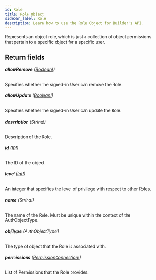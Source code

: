 ```yaml
---
id: Role
title: Role Object
sidebar_label: Role
description: Learn how to use the Role Object for Builder's API.
---
```


Represents an object role, which is just a collection of object permissions
that pertain to a specific object for a specific user.

## Return fields

###### <b>allowRemove</b> ([Boolean!](/docs/composer/builder/api/schema/scalar/Boolean.mdx))

Specifies whether the signed-in User can remove the Role.

###### <b>allowUpdate</b> ([Boolean!](/docs/composer/builder/api/schema/scalar/Boolean.mdx))

Specifies whether the signed-in User can update the Role.

###### <b>description</b> ([String!](/docs/composer/builder/api/schema/scalar/String.mdx))

Description of the Role.

###### <b>id</b> ([ID!](/docs/composer/builder/api/schema/scalar/ID.mdx))

The ID of the object

###### <b>level</b> ([Int!](/docs/composer/builder/api/schema/scalar/Int.mdx))

An integer that specifies the level of privilege with respect to other Roles.

###### <b>name</b> ([String!](/docs/composer/builder/api/schema/scalar/String.mdx))

The name of the Role. Must be unique within the context of the AuthObjectType.

###### <b>objType</b> ([AuthObjectType!](/docs/composer/builder/api/schema/object/AuthObjectType.mdx))

The type of object that the Role is associated with.

###### <b>permissions</b> ([PermissionConnection!](/docs/composer/builder/api/schema/object/PermissionConnection.mdx))

List of Permissions that the Role provides.
